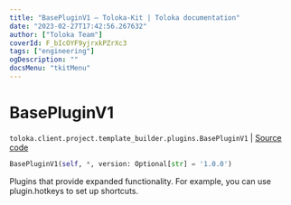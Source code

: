 ```yaml
---
title: "BasePluginV1 — Toloka-Kit | Toloka documentation"
date: "2023-02-27T17:42:56.267632"
author: ["Toloka Team"]
coverId: F_bIcOYF9yjrxkPZrXc3
tags: ["engineering"]
ogDescription: ""
docsMenu: "tkitMenu"
---
```


# BasePluginV1
`toloka.client.project.template_builder.plugins.BasePluginV1` | [Source code](https://github.com/Toloka/toloka-kit/blob/v1.1.4/src/client/project/template_builder/plugins.py#L18)

```python
BasePluginV1(self, *, version: Optional[str] = '1.0.0')
```

Plugins that provide expanded functionality. For example, you can use plugin.hotkeys to set up shortcuts.
